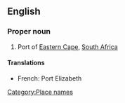==English==

===Proper noun===
{{wikipedia}}
{{en-proper noun}}

# Port of [[Eastern Cape]], [[South Africa]]

====Translations====
{{trans-top}}
* French: Port Elizabeth
{{trans-mid}}
{{trans-bottom}}

[[Category:Place names]]